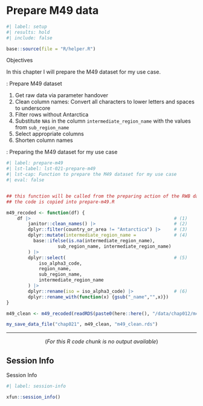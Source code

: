 # Prepare M49 data {#sec-chap021}


```r
#| label: setup
#| results: hold
#| include: false

base::source(file = "R/helper.R")

```


::::: {#obj-chap021}
:::: {.my-objectives}
::: {.my-objectives-header}
Objectives
:::


::: {.my-objectives-container}

In this chapter I will prepare the M49 dataset for my use case.
:::
::::
:::::


:::::{.my-procedure}
:::{.my-procedure-header}
:::::: {#prp-021-prepare-m49-data}
: Prepare M49 dataset
::::::
:::
::::{.my-procedure-container}

1. Get raw data via parameter handover
2. Clean column names: Convert all characters to lower letters and spaces to underscore
3. Filter rows without Antarctica
4. Substitute `NA`s in the column `intermediate_region_name` with the values from `sub_region_name`
5. Select appropriate columns
6. Shorten column names

::::
:::::

:::::{.my-r-code}
:::{.my-r-code-header}
:::::: {#cnj-021-prepare-m49}
: Preparing the M49 dataset for my use case
::::::
:::
::::{.my-r-code-container}

```r
#| label: prepare-m49
#| lst-label: lst-021-prepare-m49
#| lst-cap: Function to prepare the M49 dataset for my use case
#| eval: false


## this function will be called from the preparing action of the RWB datasets
## the code is copied into prepare-m49.R

m49_recoded <- function(df) {
    df |>                                                     # (1)
        janitor::clean_names() |>                             # (2)
        dplyr::filter(country_or_area != "Antarctica") |>     # (3)
        dplyr::mutate(intermediate_region_name =              # (4)
          base::ifelse(is.na(intermediate_region_name),       
                   sub_region_name, intermediate_region_name) 
        ) |>                                                  
        dplyr::select(                                        # (5)
            iso_alpha3_code,                                  
            region_name,                                      
            sub_region_name,                                  
            intermediate_region_name                          
        ) |>                                                  
        dplyr::rename(iso = iso_alpha3_code) |>               # (6) 
        dplyr::rename_with(function(x) {gsub("_name","",x)})  
}

m49_clean <- m49_recoded(readRDS(paste0(here::here(), "/data/chap012/m49_raw.rds")))

my_save_data_file("chap021", m49_clean, "m49_clean.rds")
```

***

<center>(*For this R code chunk is no output available*)</center>

::::
:::::


## Session Info {.unnumbered}

::: my-r-code
::: my-r-code-header
Session Info
:::

::: my-r-code-container
```r
#| label: session-info

xfun::session_info()
```
:::
:::

